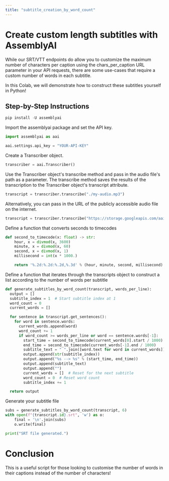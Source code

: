 ```yaml
---
title: "subtitle_creation_by_word_count"
---
```


# Create custom length subtitles with AssemblyAI

While our SRT/VTT endpoints do allow you to customize the maximum number of characters per caption using the chars_per_caption URL parameter in your API requests, there are some use-cases that require a custom number of words in each subtitle.

In this Colab, we will demonstrate how to construct these subtitles yourself in Python!

## Step-by-Step Instructions

```python
pip install -U assemblyai

```

Import the assemblyai package and set the API key.

```python
import assemblyai as aai

aai.settings.api_key = "YOUR-API-KEY"
```

Create a Transcriber object.

```python
transcriber = aai.Transcriber()
```

Use the Transcriber object's transcribe method and pass in the audio file's path as a parameter. The transcribe method saves the results of the transcription to the Transcriber object's transcript attribute.

```python
transcript = transcriber.transcribe("./my-audio.mp3")
```

Alternatively, you can pass in the URL of the publicly accessible audio file on the internet.

```python
transcript = transcriber.transcribe("https://storage.googleapis.com/aai-docs-samples/espn.m4a")
```

Define a function that converts seconds to timecodes

```python
def second_to_timecode(x: float) -> str:
    hour, x = divmod(x, 3600)
    minute, x = divmod(x, 60)
    second, x = divmod(x, 1)
    millisecond = int(x * 1000.)

    return '%.2d:%.2d:%.2d,%.3d' % (hour, minute, second, millisecond)
```

Define a function that iterates through the transcripts object to construct a list according to the number of words per subtitle

```python
def generate_subtitles_by_word_count(transcript, words_per_line):
  output = []
  subtitle_index = 1  # Start subtitle index at 1
  word_count = 0
  current_words = []

  for sentence in transcript.get_sentences():
    for word in sentence.words:
      current_words.append(word)
      word_count += 1
      if word_count >= words_per_line or word == sentence.words[-1]:
        start_time = second_to_timecode(current_words[0].start / 1000)
        end_time = second_to_timecode(current_words[-1].end / 1000)
        subtitle_text = " ".join([word.text for word in current_words])
        output.append(str(subtitle_index))
        output.append("%s --> %s" % (start_time, end_time))
        output.append(subtitle_text)
        output.append("")
        current_words = []  # Reset for the next subtitle
        word_count = 0  # Reset word count
        subtitle_index += 1

  return output
```

Generate your subtitle file

```python
subs = generate_subtitles_by_word_count(transcript, 6)
with open(f"{transcript.id}.srt", 'w') as o:
    final = '\n'.join(subs)
    o.write(final)

print("SRT file generated.")
```

# Conclusion

This is a useful script for those looking to customise the number of words in their captions instead of the number of characters!
